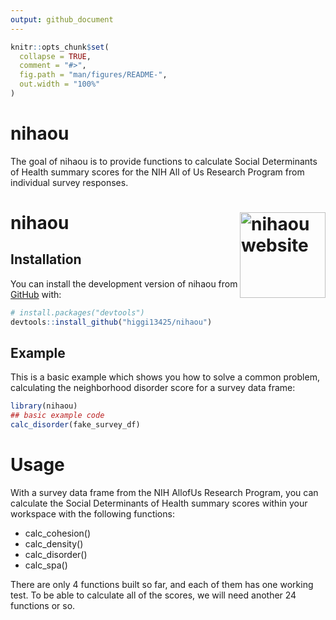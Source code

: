 ```yaml
---
output: github_document
---
```


<!-- README.md is generated from README.Rmd. Please edit that file -->

```r
knitr::opts_chunk$set(
  collapse = TRUE,
  comment = "#>",
  fig.path = "man/figures/README-",
  out.width = "100%"
)
```

# nihaou

<!-- badges: start -->

<!-- badges: end -->

The goal of nihaou is to provide functions to calculate Social Determinants of Health summary scores for the NIH All of Us Research Program from individual survey responses.

# nihaou <a href="https://higgi13425.github.io/nihaou/"><img src="man/figures/logo.png" align="right" height="137" alt="nihaou website" /></a>

## Installation

You can install the development version of nihaou from [GitHub](https://github.com/) with:

``` r
# install.packages("devtools")
devtools::install_github("higgi13425/nihaou")
```

## Example

This is a basic example which shows you how to solve a common problem,
calculating the neighborhood disorder score for a survey data frame:

```r
library(nihaou)
## basic example code
calc_disorder(fake_survey_df)

```

# Usage
With a survey data frame from the NIH AllofUs Research Program, you can calculate the Social Determinants of Health summary scores within your workspace with the following functions:

- calc_cohesion()
- calc_density()
- calc_disorder()
- calc_spa()

There are only 4 functions built so far, and each of them has one working test. To be able to calculate all of the scores, we will need another 24 functions or so. 
